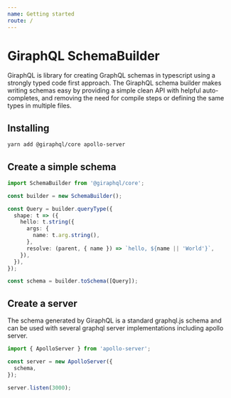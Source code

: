 ```yaml
---
name: Getting started
route: /
---
```


# GiraphQL SchemaBuilder

GiraphQL is library for creating GraphQL schemas in typescript using a strongly typed code first
approach. The GiraphQL schema builder makes writing schemas easy by providing a simple clean API
with helpful auto-completes, and removing the need for compile steps or defining the same types in
multiple files.

## Installing

```bash
yarn add @giraphql/core apollo-server
```

## Create a simple schema

```typescript
import SchemaBuilder from '@giraphql/core';

const builder = new SchemaBuilder();

const Query = builder.queryType({
  shape: t => ({
    hello: t.string({
      args: {
        name: t.arg.string(),
      },
      resolve: (parent, { name }) => `hello, ${name || 'World'}`,
    }),
  }),
});

const schema = builder.toSchema([Query]);
```

## Create a server

The schema generated by GiraphQL is a standard graphql.js schema and can be used with several
graphql server implementations including apollo server.

```typescript
import { ApolloServer } from 'apollo-server';

const server = new ApolloServer({
  schema,
});

server.listen(3000);
```
